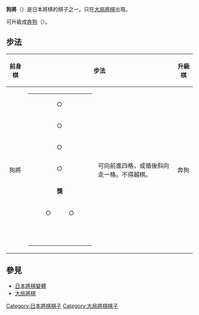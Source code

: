{{japanese|japanese=狗将|kana=くしょう|romaji=Kushō}}

'''狗將'''（{{lang|ja|くしょう}}）是日本將棋的棋子之一。只在[[大局將棋|大局將棋]]出現。

可升級成[[奔狗|奔狗]]（{{lang|ja|ほんく}}）。

== 步法 ==

{| border="1" cellspacing="0" cellpadding="3"
|----- bgcolor="#dddddd"
! 前身棋
! colspan="2" | 步法
! 升級棋
! colspan="2" | 步法
|-----
| 狗將 ||
{| border="1" cellspacing="0" cellpadding="3"
|-----
|   ||   ||   || ○ ||  
|   ||  
|-----
|   ||   ||   || ○ ||  
|   ||  
|-----
|   ||   ||   || ○ ||  
|   ||  
|-----
|   ||   ||   || ○ ||  
|   ||  
|-----
|   ||   ||   || '''獎''' ||  
|   ||  
|-----
|   ||   || ○ ||   || ○
|   ||  
|-----
|   ||   ||   ||   ||  
|   ||  
|}
| 可向前進四格，或循後斜向走一格。不得越棋。 || 奔狗 ||
{| border="1" cellspacing="0" cellpadding="3"
|-----
| ＼ ||   || │ ||   || ／
|-----
|   || ＼ || │ || ／ ||  
|-----
| ○ || ○ || '''玽''' || ○ || ○
|-----
|   || ○ || │ || ○ ||  
|-----
|   ||   || │ ||   ||  
|}
| 可循縱向、前斜向自由行走，或循橫向走兩格，亦或循後斜向走一格。不得越棋。
|}

==參見==
*[[日本將棋變體|日本將棋變體]]
*[[大局將棋|大局將棋]]

[[Category:日本將棋棋子|Category:日本將棋棋子]]
[[Category:大局將棋棋子|Category:大局將棋棋子]]
